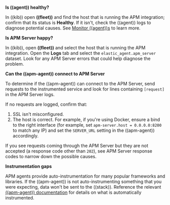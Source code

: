 
**Is ((agent)) healthy?**

In ((kib)) open **((fleet))** and find the host that is running the APM integration;
confirm that its status is **Healthy**.
If it isn't, check the ((agent)) logs to diagnose potential causes.
See [Monitor ((agent))s](((fleet-guide))/monitor-elastic-agent.html) to learn more.

**Is APM Server happy?**

In ((kib)), open **((fleet))** and select the host that is running the APM integration.
Open the **Logs** tab and select the `elastic_agent.apm_server` dataset.
Look for any APM Server errors that could help diagnose the problem.

**Can the ((apm-agent)) connect to APM Server**

To determine if the ((apm-agent)) can connect to the APM Server, send requests to the instrumented service and look for lines
containing `[request]` in the APM Server logs.

If no requests are logged, confirm that:

1. SSL isn't <DocLink slug="/en/observability/apm-common-problems" section="ssl-client-fails-to-connect">misconfigured</DocLink>.
1. The host is correct. For example, if you're using Docker, ensure a bind to the right interface (for example, set
    `apm-server.host = 0.0.0.0:8200` to match any IP) and set the `SERVER_URL` setting in the ((apm-agent)) accordingly.

If you see requests coming through the APM Server but they are not accepted (a response code other than `202`),
see <DocLink slug="/en/observability/apm-common-response-codes">APM Server response codes</DocLink> to narrow down the possible causes.

**Instrumentation gaps**

APM agents provide auto-instrumentation for many popular frameworks and libraries.
If the ((apm-agent)) is not auto-instrumenting something that you were expecting, data won't be sent to the ((stack)).
Reference the relevant [((apm-agent)) documentation](((apm-agents-ref))/index.html) for details on what is automatically instrumented.
